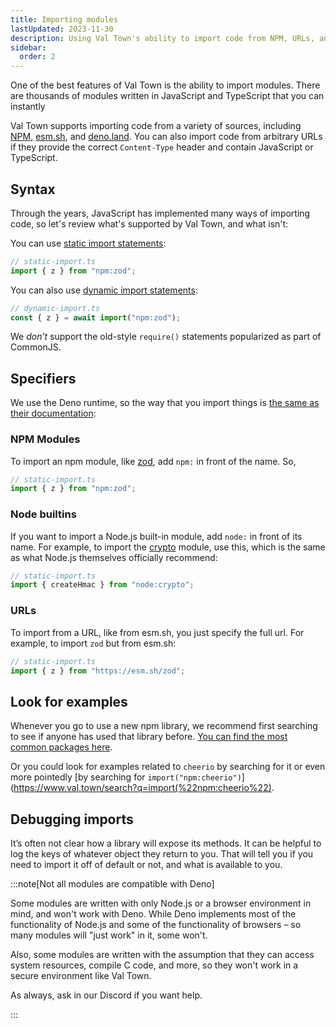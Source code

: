 ```yaml
---
title: Importing modules
lastUpdated: 2023-11-30
description: Using Val Town's ability to import code from NPM, URLs, and more.
sidebar:
  order: 2
---
```



One of the best features of Val Town is the ability to import modules. There are thousands
of modules written in JavaScript and TypeScript that you can instantly

Val Town supports importing code from a variety of sources, including
[NPM](https://www.npmjs.com/), [esm.sh](https://esm.sh/), and
[deno.land](https://deno.land/x). You can also import code from arbitrary URLs
if they provide the correct `Content-Type` header and contain JavaScript or
TypeScript.

## Syntax

Through the years, JavaScript has implemented many ways of importing code, so
let's review what's supported by Val Town, and what isn't:

You can use
[static import statements](https://developer.mozilla.org/en-US/docs/Web/JavaScript/Reference/Statements/import):

```ts
// static-import.ts
import { z } from "npm:zod";
```

You can also use
[dynamic import statements](https://developer.mozilla.org/en-US/docs/Web/JavaScript/Reference/Operators/import):

```ts
// dynamic-import.ts
const { z } = await import("npm:zod");
```

We _don’t_ support the old-style `require()` statements popularized as part of
CommonJS.

## Specifiers

We use the Deno runtime, so the way that you import things is
[the same as their documentation](https://docs.deno.com/runtime/manual/basics/modules/):

### NPM Modules

To import an npm module, like [zod](https://www.npmjs.com/package/zod), add
`npm:` in front of the name. So,

```ts
// static-import.ts
import { z } from "npm:zod";
```

### Node builtins

If you want to import a Node.js built-in module, add `node:` in front of its
name. For example, to import the
[crypto](https://nodejs.org/dist/latest-v20.x/docs/api/crypto.html) module, use
this, which is the same as what Node.js themselves officially recommend:

```ts
// static-import.ts
import { createHmac } from "node:crypto";
```

### URLs

To import from a URL, like from esm.sh, you just specify the full url. For
example, to import `zod` but from esm.sh:

```ts
// static-import.ts
import { z } from "https://esm.sh/zod";
```

## Look for examples

Whenever you go to use a new npm library, we recommend first searching to see if
anyone has used that library before.
[You can find the most common packages here](https://www.val.town/examples/packages).

Or you could look for examples related to `cheerio` by searching for it or even
more pointedly
[by searching for `import("npm:cheerio")`](https://www.val.town/search?q=import(%22npm:cheerio%22).

## Debugging imports

It’s often not clear how a library will expose its methods. It can be helpful to
log the keys of whatever object they return to you. That will tell you if you
need to import it off of default or not, and what is available to you.

<Val url="https://www.val.town/embed/stevekrouse.debugCheerioEx" />

:::note[Not all modules are compatible with Deno]

Some modules are written with only Node.js or a browser environment in mind, and
won't work with Deno. While Deno implements most of the functionality of Node.js
and some of the functionality of browsers – so many modules will "just work" in
it, some won't.

Also, some modules are written with the assumption that they can access system
resources, compile C code, and more, so they won't work in a secure environment
like Val Town.

As always, ask in our Discord if you want help.

:::
